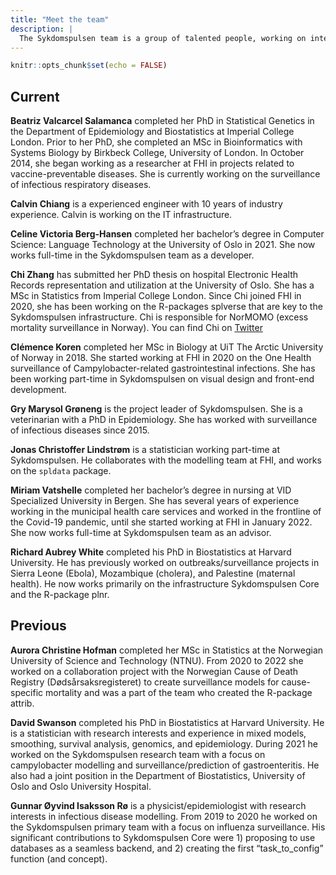 ```yaml
---
title: "Meet the team"
description: |
  The Sykdomspulsen team is a group of talented people, working on interesting topics combining real-time public health surveillance with data science tools. 
---
```


```r
knitr::opts_chunk$set(echo = FALSE)
```

## Current

**Beatriz Valcarcel Salamanca** completed her PhD in Statistical Genetics in the Department of Epidemiology and Biostatistics at Imperial College London. Prior to her PhD, she completed an MSc in Bioinformatics with Systems Biology by Birkbeck College, University of London. In October 2014, she began working as a researcher at FHI in projects related to vaccine-preventable diseases. She is currently working on the surveillance of infectious respiratory diseases.

**Calvin Chiang** is a experienced engineer with 10 years of industry experience. Calvin is working on the IT infrastructure.

**Celine Victoria Berg-Hansen** completed her bachelor's degree in Computer Science: Language Technology at the University of Oslo in 2021. She now works full-time in the Sykdomspulsen team as a developer.

**Chi Zhang** has submitted her PhD thesis on hospital Electronic Health Records representation and utilization at the University of Oslo. She has a MSc in Statistics from Imperial College London. Since Chi joined FHI in 2020, she has been working on the R-packages splverse that are key to the Sykdomspulsen infrastructure. Chi is responsible for NorMOMO (excess mortality surveillance in Norway). You can find Chi on [Twitter](https://twitter.com/Andreasheenn)

**Clémence Koren** completed her MSc in Biology at UiT The Arctic University of Norway in 2018. She started working at FHI in 2020 on the One Health surveillance of Campylobacter-related gastrointestinal infections. She has been working part-time in Sykdomspulsen on visual design and front-end development.

**Gry Marysol Grøneng** is the project leader of Sykdomspulsen. She is a veterinarian with a PhD in Epidemiology. She has worked with surveillance of infectious diseases since 2015.

**Jonas Christoffer Lindstrøm** is a statistician working part-time at Sykdomspulsen. He collaborates with the modelling team at FHI, and works on the `spldata` package.

**Miriam Vatshelle** completed her bachelor's degree in nursing at VID Specialized University in Bergen. She has several years of experience working in the municipal health care services and worked in the frontline of the Covid-19 pandemic, until she started working at FHI in January 2022. She now works full-time at Sykdomspulsen team as an advisor.

**Richard Aubrey White** completed his PhD in Biostatistics at Harvard University. He has previously worked on outbreaks/surveillance projects in Sierra Leone (Ebola), Mozambique (cholera), and Palestine (maternal health). He now works primarily on the infrastructure Sykdomspulsen Core and the R-package plnr.

## Previous

**Aurora Christine Hofman** completed her MSc in Statistics at the Norwegian University of Science and Technology (NTNU). From 2020 to 2022 she worked on a collaboration project with the Norwegian Cause of Death Registry (Dødsårsaksregisteret) to create surveillance models for cause-specific mortality and was a part of the team who created the R-package attrib.

**David Swanson** completed his PhD in Biostatistics at Harvard University. He is a statistician with research interests and experience in mixed models, smoothing, survival analysis, genomics, and epidemiology. During 2021 he worked on the Sykdomspulsen research team with a focus on campylobacter modelling and surveillance/prediction of gastroenteritis. He also had a joint position in the Department of Biostatistics, University of Oslo and Oslo University Hospital.

**Gunnar Øyvind Isaksson Rø** is a physicist/epidemiologist with research interests in infectious disease modelling. From 2019 to 2020 he worked on the Sykdomspulsen primary team with a focus on influenza surveillance. His significant contributions to Sykdomspulsen Core were 1) proposing to use databases as a seamless backend, and 2) creating the first "task_to_config" function (and concept).


